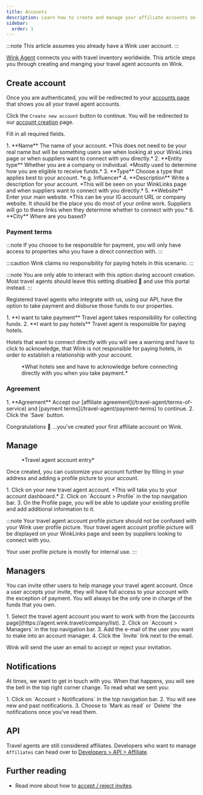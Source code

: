 ```yaml
---
title: Accounts
description: Learn how to create and manage your affiliate accounts on Wink.
sidebar:
  order: 1
---
```



:::note
This article assumes you already have a Wink user account.
:::

[Wink Agent](https://agent.wink.travel) connects you with travel inventory worldwide. This article steps you through creating and manging your travel agent accounts on Wink.

## Create account

Once you are authenticated, you will be redirected to your [accounts page](https://agent.wink.travel/company/list) that shows you all your travel agent accounts.

Click the `Create new account` button to continue. You will be redirected to our [account creation](https://agent.wink.travel/company/create) page. 

Fill in all required fields.

<Steps>
1. **Name** The name of your account. *This does not need to be your real name but will be something users see when looking at your WinkLinks page or when suppliers want to connect with you directly.*
2. **Entity type** Whether you are a company or individual. *Mostly used to determine how you are eligible to receive funds.*
3. **Type** Choose a type that applies best to your account. *e.g. Influencer* 
4. **Description** Write a description for your account. *This will be seen on your WinkLinks page and when suppliers want to connect with you directly.*
5. **Website** Enter your main website. *This can be your IG account URL or company website. It should be the place you do most of your online work. Suppliers will go to these links when they determine whether to connect with you.*
6. **City** Where are you based?
</Steps>

### Payment terms

:::note
If you choose to be responsible for payment, you will only have access to properties who you have a direct connection with.
:::

:::caution
Wink claims no responsibility for paying hotels in this scenario.
:::

:::note
You are only able to interact with this option during account creation. Most travel agents should leave this setting disabled 🛑 and use this portal instead.
:::

Registered travel agents who integrate with us, using our API, have the option to take payment and disburse those funds to our properties.

<Steps>
1. **I want to take payment** Travel agent takes responsibility for collecting funds.
2. **I want to pay hotels** Travel agent is responsible for paying hotels.
</Steps>

Hotels that want to connect directly with you will see a warning and have to click to acknowledge, that Wink is not responsible for paying hotels, in order to establish a relationship with your account.

<figure>
<CloudinaryImage 
      width="700"
      height="220"
      resize="scale"
      quality="best"
      alt="Property acknowledge TA relationship"
      src="academy/property-ta-agreement" 
      errorImage="noimage_opaque_nyrtl0.png"
    />
    <figcaption>*What hotels see and have to acknowledge before connecting directly with you when you take payment.*</figcaption>
</figure>

### Agreement

<Steps>
1. **Agreement** Accept our [affiliate agreement](/travel-agent/terms-of-service) and [payment terms](/travel-agent/payment-terms) to continue.
2. Click the `Save` button.
</Steps>

Congratulations 🎉 ...you've created your first affiliate account on Wink.

## Manage

<figure>
<CloudinaryImage 
      width="350"
      height="445"
      resize="scale"
      quality="best"
      alt="Travel agent account"
      src="academy/travel-agent" 
      errorImage="noimage_opaque_nyrtl0.png"
    />
    <figcaption>*Travel agent account entry*</figcaption>
</figure>

Once created, you can customize your account further by filling in your address and adding a profile picture to your account. 

<Steps>
1. Click on your new travel agent account. *This will take you to your account dashboard.*
2. Click on `Account > Profile` in the top navigation bar.
3. On the Profile page, you will be able to update your existing profile and add additional information to it.
</Steps>

:::note
Your travel agent account profile picture should not be confused with your Wink user profile picture. Your travel agent account profile picture will be displayed on your WinkLinks page and seen by suppliers looking to connect with you. 

Your user profile picture is mostly for internal use.
:::

## Managers

You can invite other users to help manage your travel agent account. Once a user accepts your invite, they will have full access to your account with the exception of payment. You will always be the only one in charge of the funds that you own.

<Steps>
1. Select the travel agent account you want to work with from the [accounts page](https://agent.wink.travel/company/list).
2. Click on `Account > Managers` in the top navigation bar.
3. Add the e-mail of the user you want to make into an account manager.
4. Click the `Invite` link next to the email.
</Steps>

Wink will send the user an email to accept or reject your invitation.

## Notifications

At times, we want to get in touch with you. When that happens, you will see the bell in the top right corner change. 
To read what we sent you:

<Steps>
1. Click on `Account > Notifications` in the top navigation bar.
2. You will see new and past notifications.
3. Choose to `Mark as read` or `Delete` the notifications once you've read them.
</Steps>

## API

Travel agents are still considered affiliates. Developers who want to manage `Affiliates` can head over to [Developers > API > Affiliate](/developers/apis/#affiliate-api).

## Further reading

- Read more about how to [accept / reject invites](/user/invites).
